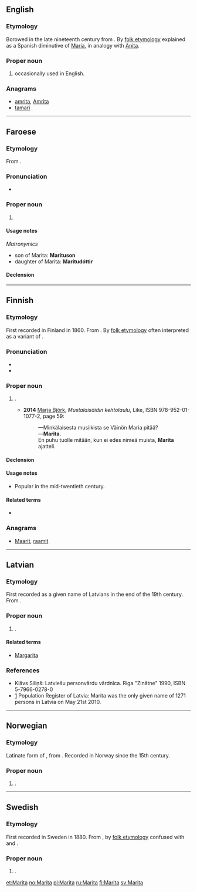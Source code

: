 ==English==

===Etymology===
Borowed in the late nineteenth century from {{etyl|no|en}} {{m|no|Marita}}. By [[folk etymology]] explained as a Spanish diminutive of [[Maria]], in analogy with [[Anita]].

===Proper noun===
{{en-proper noun}}

# {{given name|female|from=Ancient Greek}} occasionally used in English.

===Anagrams===
* [[amrita#English|amrita]], [[Amrita#English|Amrita]]
* [[tamari#English|tamari]]

----

==Faroese==

===Etymology===
From {{der|fo|no|Marita}}.

===Pronunciation===
* {{IPA|/ˈmɛaːɹɪta/|lang=fo}}
*: {{rhymes|ɛaːɹɪta|lang=fo}}

===Proper noun===
{{head|fo|proper noun|g=f}}

# {{given name|female|lang=fo}}

====Usage notes====
''Matronymics''
* son of Marita: '''Marituson'''
* daughter of Marita: '''Maritudóttir'''

====Declension====
{{fo-decl-proper-noun-s-indef|Marita|Maritu|Maritu|Maritu}}

----

==Finnish==

===Etymology===
First recorded in Finland in 1860. From {{etyl|no|fi}} {{m|no|Marita}}. By [[folk etymology]] often interpreted as a variant of {{m|fi|Maria}}.

===Pronunciation===
* {{IPA|lang=fi|[ˈmɑritɑ]}}
* {{hyphenation|Ma|ri|ta|lang=fi}}

===Proper noun===
{{fi-proper noun}}

# {{given name|female|lang=fi}}.
#* '''2014''' [[w:fi:Marja Björk|Marja Björk]], ''Mustalaisäidin kehtolaulu'', Like, ISBN 978-952-01-1077-2, page 59:
#*: —Minkälaisesta musiikista se Väinön Maria pitää?
#*: —'''Marita'''.
#*: En puhu tuolle mitään, kun ei edes nimeä muista, '''Marita''' ajatteli.

====Declension====
{{fi-decl-katiska|Marit|a}}<!--kala per joukahainen.puimula.org but -oiden also occurs once in google. borderline-->

====Usage notes====
* Popular in the mid-twentieth century.

====Related terms====
* {{l|fi|Maritta}}

===Anagrams===
* [[Maarit#Finnish|Maarit]], [[raamit#Finnish|raamit]]

----

==Latvian==

===Etymology===
First recorded as a given name of Latvians in the end of the 19th century. From {{etyl|no|lv}} {{m|no|Marita}}.

===Proper noun===
{{head|lv|proper noun|g=f}}

# {{given name|female|lang=lv}}.

====Related terms====
* [[Margarita]]

===References===
* Klāvs Siliņš: Latviešu personvārdu vārdnīca. Riga "Zinātne" 1990, ISBN 5-7966-0278-0
* [http://www.pmlp.gov.lv/lv/statistika/personvardu.html] Population Register of Latvia: Marita was the only given name of 1271 persons in Latvia on May 21st 2010.

----

==Norwegian==

===Etymology===
Latinate form of {{m|no|Marit}}, from {{m|no|Margareta||[[Margaret]]}}. Recorded in Norway since the 15th century.

===Proper noun===
{{head|no|proper noun}}

# {{given name|female|lang=no}}.

----

==Swedish==

===Etymology===
First recorded in Sweden in 1880. From {{etyl|no|sv}} {{m|no|Marita}}, by [[folk etymology]] confused with {{m|sv|Maria}} and {{m|sv|Marta}}.

===Proper noun===
{{head|sv|proper noun}}

# {{given name|female|lang=sv}}.

[[et:Marita]]
[[no:Marita]]
[[pl:Marita]]
[[ru:Marita]]
[[fi:Marita]]
[[sv:Marita]]